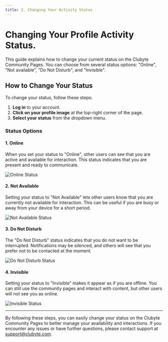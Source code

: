 ```yaml
---
title: 2. Changing Your Activity Status
---
```


# Changing Your Profile Activity Status.

This guide explains how to change your current status on the Clubyte Community Pages. You can choose from several status options: "Online", "Not available", "Do Not Disturb", and "Invisible".

## How to Change Your Status

To change your status, follow these steps:

1. **Log in** to your account.
2. **Click on your profile image** at the top-right corner of the page.
3. **Select your status** from the dropdown menu.

### Status Options

#### 1. Online

When you set your status to "Online", other users can see that you are active and available for interaction. This status indicates that you are present and ready to communicate.

![Online Status](/profileStatusOnline-docs.png)

#### 2. Not Available

Setting your status to "Not Available" lets other users know that you are currently not available for interaction. This can be useful if you are busy or away from your device for a short period.

![Not Available Status](/profileStatusNotAvailable-docs.png)

#### 3. Do Not Disturb

The "Do Not Disturb" status indicates that you do not want to be interrupted. Notifications may be silenced, and others will see that you prefer not to be contacted at the moment.

![Do Not Disturb Status](/profileStatusDoNotDisturb-docs.png)

#### 4. Invisible

Setting your status to "Invisible" makes it appear as if you are offline. You can still use the community pages and interact with content, but other users will not see you as online.

![Invisible Status](/profileStatusInvisible-docs.png)

---

By following these steps, you can easily change your status on the Clubyte Community Pages to better manage your availability and interactions. If you encounter any issues or have further questions, please contact support at [support@clubyte.com](mailto:support@clubyte.com).
